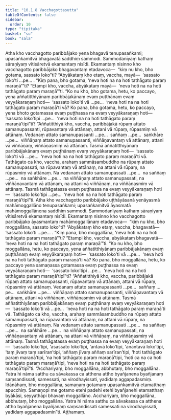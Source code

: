 ```yaml
---
title: "10.1.8 Vacchagottasutta"
tableOfContents: false
sidebar:
  order: 10
type: "tipitaka"
basket: "su"
book: "sala"
---
```



<DynamicBreadcrumb />

<Division number="417" book="sala" bookNo="13" page="561">

<Paragraph number="1808" book="sala">
Atha kho vacchagotto paribbājako yena bhagavā tenupasaṅkami; upasaṅkamitvā bhagavatā saddhiṃ sammodi. Sammodanīyaṃ kathaṃ sāraṇīyaṃ vītisāretvā ekamantaṃ nisīdi. Ekamantaṃ nisinno kho vacchagotto paribbājako bhagavantaṃ etadavoca—  “kiṃ nu kho, bho gotama, sassato loko”ti? “Abyākataṃ kho etaṃ, vaccha, mayā—  ‘sassato loko’ti …pe… . “Kiṃ pana, bho gotama, ‘neva hoti na na hoti tathāgato paraṃ maraṇā’”ti? “Etampi kho, vaccha, abyākataṃ mayā—  ‘neva hoti na na hoti tathāgato paraṃ maraṇā’”ti.
</Paragraph>

<Paragraph number="1809" book="sala">
“Ko nu kho, bho gotama, hetu, ko paccayo, yena aññatitthiyānaṃ paribbājakānaṃ evaṃ puṭṭhānaṃ evaṃ veyyākaraṇaṃ hoti—  ‘sassato loko’ti vā …pe…  ‘neva hoti na na hoti tathāgato paraṃ maraṇā’ti vā? Ko pana, bho gotama, hetu, ko paccayo, yena bhoto gotamassa evaṃ puṭṭhassa na evaṃ veyyākaraṇaṃ hoti—  ‘sassato loko’tipi …pe…  ‘neva hoti na na hoti tathāgato paraṃ maraṇā’tipī”ti?
</Paragraph>

<Paragraph number="1810" book="sala">
“Aññatitthiyā kho, vaccha, paribbājakā rūpaṃ attato samanupassanti, rūpavantaṃ vā attānaṃ, attani vā rūpaṃ, rūpasmiṃ vā attānaṃ. Vedanaṃ attato samanupassanti …pe…  saññaṃ …pe…  saṅkhāre …pe…  viññāṇaṃ attato samanupassanti, viññāṇavantaṃ vā attānaṃ, attani vā viññāṇaṃ, viññāṇasmiṃ vā attānaṃ. Tasmā aññatitthiyānaṃ paribbājakānaṃ evaṃ puṭṭhānaṃ evaṃ veyyākaraṇaṃ hoti—  ‘sassato loko’ti vā …pe…  ‘neva hoti na na hoti tathāgato paraṃ maraṇā’ti vā. Tathāgato ca kho, vaccha, arahaṃ sammāsambuddho na rūpaṃ attato samanupassati, na rūpavantaṃ vā attānaṃ, na attani vā rūpaṃ, na rūpasmiṃ vā attānaṃ. Na vedanaṃ attato samanupassati …pe…  na saññaṃ …pe…  na saṅkhāre …pe…  na viññāṇaṃ attato samanupassati, na viññāṇavantaṃ vā attānaṃ, na attani vā viññāṇaṃ, na viññāṇasmiṃ vā attānaṃ. Tasmā tathāgatassa evaṃ puṭṭhassa na evaṃ veyyākaraṇaṃ hoti—  ‘sassato loko’tipi …pe…  ‘neva hoti na na hoti tathāgato paraṃ maraṇā’tipī”ti.
</Paragraph>

<Paragraph number="1811" book="sala">
Atha kho vacchagotto paribbājako uṭṭhāyāsanā yenāyasmā mahāmoggallāno tenupasaṅkami; upasaṅkamitvā āyasmatā mahāmoggallānena saddhiṃ sammodi. Sammodanīyaṃ kathaṃ sāraṇīyaṃ vītisāretvā ekamantaṃ nisīdi. Ekamantaṃ nisinno kho vacchagotto paribbājako āyasmantaṃ mahāmoggallānaṃ etadavoca—  “kiṃ nu kho, bho moggallāna, sassato loko”ti? “Abyākataṃ kho etaṃ, vaccha, bhagavatā—  ‘sassato loko’ti …pe… . “Kiṃ pana, bho moggallāna, ‘neva hoti na na hoti tathāgato paraṃ maraṇā’”ti? “Etampi kho, vaccha, abyākataṃ bhagavatā—  ‘neva hoti na na hoti tathāgato paraṃ maraṇā’”ti.
</Paragraph>

<Paragraph number="1812" book="sala">
“Ko nu kho, bho moggallāna, hetu, ko paccayo, yena aññatitthiyānaṃ paribbājakānaṃ evaṃ puṭṭhānaṃ evaṃ veyyākaraṇaṃ hoti—  ‘sassato loko’ti vā …pe…  ‘neva hoti na na hoti tathāgato paraṃ maraṇā’ti vā? Ko pana, bho moggallāna, hetu, ko paccayo yena samaṇassa gotamassa evaṃ puṭṭhassa na evaṃ veyyākaraṇaṃ hoti—  ‘sassato loko’tipi …pe…  ‘neva hoti na na hoti tathāgato paraṃ maraṇā’tipī”ti?
</Paragraph>

<Paragraph number="1813" book="sala">
“Aññatitthiyā kho, vaccha, paribbājakā rūpaṃ attato samanupassanti, rūpavantaṃ vā attānaṃ, attani vā rūpaṃ, rūpasmiṃ vā attānaṃ. Vedanaṃ attato samanupassanti …pe…  saññaṃ …pe…  saṅkhāre …pe…  viññāṇaṃ attato samanupassanti, viññāṇavantaṃ vā attānaṃ, attani vā viññāṇaṃ, viññāṇasmiṃ vā attānaṃ. Tasmā aññatitthiyānaṃ paribbājakānaṃ evaṃ puṭṭhānaṃ evaṃ veyyākaraṇaṃ hoti—  ‘sassato loko’ti vā …pe…  ‘neva hoti na na hoti tathāgato paraṃ maraṇā’ti vā. Tathāgato ca kho, vaccha, arahaṃ sammāsambuddho na rūpaṃ attato samanupassati, na rūpavantaṃ vā attānaṃ, na attani vā rūpaṃ, na rūpasmiṃ vā attānaṃ. Na vedanaṃ attato samanupassati …pe…  na saññaṃ …pe…  na saṅkhāre …pe…  na viññāṇaṃ attato samanupassati, na viññāṇavantaṃ vā attānaṃ, na attani vā viññāṇaṃ, na viññāṇasmiṃ vā attānaṃ. Tasmā tathāgatassa evaṃ puṭṭhassa na evaṃ veyyākaraṇaṃ hoti—  ‘sassato loko’tipi, ‘asassato loko’tipi, ‘antavā loko’tipi, ‘anantavā loko’tipi, ‘taṃ jīvaṃ taṃ sarīran’tipi, ‘aññaṃ jīvaṃ aññaṃ sarīran’tipi, ‘hoti tathāgato paraṃ maraṇā’tipi, ‘na hoti tathāgato paraṃ maraṇā’tipi, ‘hoti ca na ca hoti tathāgato paraṃ maraṇā’tipi, ‘neva hoti na na hoti tathāgato paraṃ maraṇā’tipī”ti.
</Paragraph>

<Paragraph number="1814" book="sala">
“Acchariyaṃ, bho moggallāna, abbhutaṃ, bho moggallāna. Yatra hi nāma satthu ca sāvakassa ca atthena attho byañjanena byañjanaṃ saṃsandissati, samessati, na virodhayissati, yadidaṃ aggapadasmiṃ. Idānāhaṃ, bho moggallāna, samaṇaṃ gotamaṃ upasaṅkamitvā etamatthaṃ apucchiṃ. Samaṇopi me gotamo etehi padehi etehi byañjanehi etamatthaṃ byākāsi, seyyathāpi bhavaṃ moggallāno. Acchariyaṃ, bho moggallāna, abbhutaṃ, bho moggallāna. Yatra hi nāma satthu ca sāvakassa ca atthena attho byañjanena byañjanaṃ saṃsandissati samessati na virodhayissati, yadidaṃ aggapadasmin”ti.

</Paragraph>
</Division>

<Paragraph number="1815" type="center" book="sala">
Aṭṭhamaṃ.
</Paragraph>